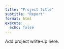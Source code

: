 ```yaml
---
title: "Project title"
subtitle: "Report"
format: html
execute:
  echo: false
---
```


Add project write-up here.
